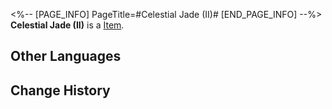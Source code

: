 <%-- [PAGE_INFO]
PageTitle=#Celestial Jade (II)#
[END_PAGE_INFO] --%>
{{Item Infobox
|id          = 252404
|image       = Item Celestial Jade (II).png{{subst:void|<!--$UPLOAD:<<SpriteOutput/Quest/PlanetFes/SwapCardPic/SwapCardPiece/3005_2.png>-<Item Celestial Jade (II).png>-<Item Icons>>-->}}
|type        = 
|invCategory = 
|rarity      = 5
|effect      = 
|description = Complete a Memory Card set to gain buffs.
}}
{{Description|The trailblazing memories deep in your mind will provide inspiration to the game once you recall it in full.}}
'''Celestial Jade (II)''' is a [[Item]].

==Other Languages==
{{Other Languages
|en   = Celestial Jade (II)
|zhs  = 帝垣琼玉牌-Ⅱ
|zht  = 帝垣瓊玉牌-Ⅱ
|ja   = 帝垣美玉牌-II
|ko   = 제원 경옥패-Ⅱ
|es   = Jade celestial&nbsp;II
|fr   = Jade céleste (II)
|ru   = Небесный нефрит II
|th   = หมากหยกแห่งดวงดาว II
|vi   = Quân Bài Quỳnh Ngọc Đế Viên-II
|de   = Himmlische Jade (II)
|id   = Celestial Jade II
|pt   = Jade Celestial (II)
}}

==Change History==
{{Change History|3.2}}